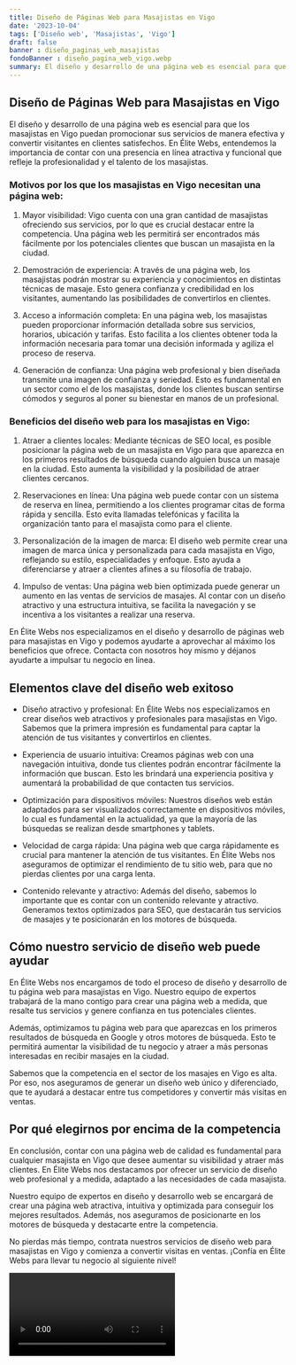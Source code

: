 ```yaml
---
title: Diseño de Páginas Web para Masajistas en Vigo
date: '2023-10-04'
tags: ['Diseño web', 'Masajistas', 'Vigo']
draft: false
banner : diseño_paginas_web_masajistas
fondoBanner : diseño_pagina_web_vigo.webp
summary: El diseño y desarrollo de una página web es esencial para que los masajistas en Vigo puedan promocionar sus servicios de manera efectiva y convertir visitantes en clientes satisfechos. En Élite Webs, entendemos la importancia de contar con una presencia en línea atractiva y funcional que refleje la profesionalidad y el talento de los masajistas.
---
```


## Diseño de Páginas Web para Masajistas en Vigo

El diseño y desarrollo de una página web es esencial para que los masajistas en Vigo puedan promocionar sus servicios de manera efectiva y convertir visitantes en clientes satisfechos. En Élite Webs, entendemos la importancia de contar con una presencia en línea atractiva y funcional que refleje la profesionalidad y el talento de los masajistas.

### Motivos por los que los masajistas en Vigo necesitan una página web:
1. Mayor visibilidad: Vigo cuenta con una gran cantidad de masajistas ofreciendo sus servicios, por lo que es crucial destacar entre la competencia. Una página web les permitirá ser encontrados más fácilmente por los potenciales clientes que buscan un masajista en la ciudad.

2. Demostración de experiencia: A través de una página web, los masajistas podrán mostrar su experiencia y conocimientos en distintas técnicas de masaje. Esto genera confianza y credibilidad en los visitantes, aumentando las posibilidades de convertirlos en clientes.

3. Acceso a información completa: En una página web, los masajistas pueden proporcionar información detallada sobre sus servicios, horarios, ubicación y tarifas. Esto facilita a los clientes obtener toda la información necesaria para tomar una decisión informada y agiliza el proceso de reserva.

4. Generación de confianza: Una página web profesional y bien diseñada transmite una imagen de confianza y seriedad. Esto es fundamental en un sector como el de los masajistas, donde los clientes buscan sentirse cómodos y seguros al poner su bienestar en manos de un profesional.

### Beneficios del diseño web para los masajistas en Vigo:
1. Atraer a clientes locales: Mediante técnicas de SEO local, es posible posicionar la página web de un masajista en Vigo para que aparezca en los primeros resultados de búsqueda cuando alguien busca un masaje en la ciudad. Esto aumenta la visibilidad y la posibilidad de atraer clientes cercanos.

2. Reservaciones en línea: Una página web puede contar con un sistema de reserva en línea, permitiendo a los clientes programar citas de forma rápida y sencilla. Esto evita llamadas telefónicas y facilita la organización tanto para el masajista como para el cliente.

3. Personalización de la imagen de marca: El diseño web permite crear una imagen de marca única y personalizada para cada masajista en Vigo, reflejando su estilo, especialidades y enfoque. Esto ayuda a diferenciarse y atraer a clientes afines a su filosofía de trabajo.

4. Impulso de ventas: Una página web bien optimizada puede generar un aumento en las ventas de servicios de masajes. Al contar con un diseño atractivo y una estructura intuitiva, se facilita la navegación y se incentiva a los visitantes a realizar una reserva.

En Élite Webs nos especializamos en el diseño y desarrollo de páginas web para masajistas en Vigo y podemos ayudarte a aprovechar al máximo los beneficios que ofrece. Contacta con nosotros hoy mismo y déjanos ayudarte a impulsar tu negocio en línea.

<GifSeo />

<Cta />

## Elementos clave del diseño web exitoso

- Diseño atractivo y profesional: En Élite Webs nos especializamos en crear diseños web atractivos y profesionales para masajistas en Vigo. Sabemos que la primera impresión es fundamental para captar la atención de tus visitantes y convertirlos en clientes.

- Experiencia de usuario intuitiva: Creamos páginas web con una navegación intuitiva, donde tus clientes podrán encontrar fácilmente la información que buscan. Esto les brindará una experiencia positiva y aumentará la probabilidad de que contacten tus servicios.

- Optimización para dispositivos móviles: Nuestros diseños web están adaptados para ser visualizados correctamente en dispositivos móviles, lo cual es fundamental en la actualidad, ya que la mayoría de las búsquedas se realizan desde smartphones y tablets.

- Velocidad de carga rápida: Una página web que carga rápidamente es crucial para mantener la atención de tus visitantes. En Élite Webs nos aseguramos de optimizar el rendimiento de tu sitio web, para que no pierdas clientes por una carga lenta.

- Contenido relevante y atractivo: Además del diseño, sabemos lo importante que es contar con un contenido relevante y atractivo. Generamos textos optimizados para SEO, que destacarán tus servicios de masajes y te posicionarán en los motores de búsqueda.

## Cómo nuestro servicio de diseño web puede ayudar

En Élite Webs nos encargamos de todo el proceso de diseño y desarrollo de tu página web para masajistas en Vigo. Nuestro equipo de expertos trabajará de la mano contigo para crear una página web a medida, que resalte tus servicios y genere confianza en tus potenciales clientes.

Además, optimizamos tu página web para que aparezcas en los primeros resultados de búsqueda en Google y otros motores de búsqueda. Esto te permitirá aumentar la visibilidad de tu negocio y atraer a más personas interesadas en recibir masajes en la ciudad.

Sabemos que la competencia en el sector de los masajes en Vigo es alta. Por eso, nos aseguramos de generar un diseño web único y diferenciado, que te ayudará a destacar entre tus competidores y convertir más visitas en ventas.

## Por qué elegirnos por encima de la competencia

En conclusión, contar con una página web de calidad es fundamental para cualquier masajista en Vigo que desee aumentar su visibilidad y atraer más clientes. En Élite Webs nos destacamos por ofrecer un servicio de diseño web profesional y a medida, adaptado a las necesidades de cada masajista.

Nuestro equipo de expertos en diseño y desarrollo web se encargará de crear una página web atractiva, intuitiva y optimizada para conseguir los mejores resultados. Además, nos aseguramos de posicionarte en los motores de búsqueda y destacarte entre la competencia.

No pierdas más tiempo, contrata nuestros servicios de diseño web para masajistas en Vigo y comienza a convertir visitas en ventas. ¡Confía en Élite Webs para llevar tu negocio al siguiente nivel!

<Video />

<CtaBot job='Masajistas' city='Vigo'/>

<Gmaps query='Vigo+españa+maps' />